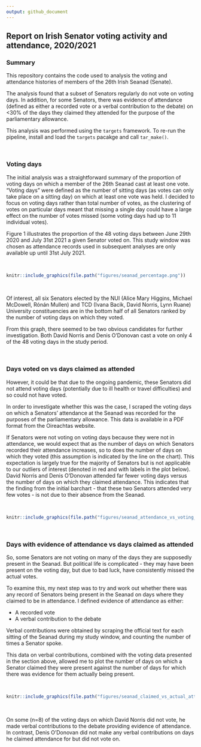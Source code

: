 ```yaml
---
output: github_document
---
```


## Report on Irish Senator voting activity and attendance, 2020/2021

### Summary

This repository contains the code used to analysis the voting and attendance histories of members of the 26th Irish Seanad (Senate).

The analysis found that a subset of Senators regularly do not vote on voting days. In addition, for some Senators, there was evidence of attendance (defined as either a recorded vote or a verbal contribution to the debate) on <30% of the days they claimed they attended for the purpose of the parliamentary allowance.

This analysis was performed using the `targets` framework. To re-run the pipeline, install and load the `targets` pacakge and call `tar_make()`.

&nbsp;

### Voting days

The initial analysis was a straightforward summary of the proportion of voting days on which a member of the 26th Seanad cast at least one vote. "Voting days" were defined as the number of sitting days (as votes can only take place on a sitting day) on which at least one vote was held. I decided to focus on voting days rather than total number of votes, as the clustering of votes on particular days meant that missing a single day could have a large effect on the number of votes missed (some voting days had up to 11 individual votes).

Figure 1 illustrates the proportion of the 48 voting days between June 29th 2020 and July 31st 2021 a given Senator voted on. This study window was chosen as attendance records used in subsequent analyses are only available up until 31st July 2021.


&nbsp;

```r
knitr::include_graphics(file.path("figures/seanad_percentage.png"))
```
&nbsp;

Of interest, all six Senators elected by the NUI (Alice Mary Higgins, Michael McDowell, Rónán Mullen) and TCD (Ivana Bacik, David Norris, Lynn Ruane) University constituencies are in the bottom half of all Senators ranked by the number of voting days on which they voted.

From this graph, there seemed to be two obvious candidates for further investigation. Both David Norris and Denis O'Donovan cast a vote on only 4 of the 48 voting days in the study period.

&nbsp;

### Days voted on vs days claimed as attended

However, it could be that due to the ongoing pandemic, these Senators did not attend voting days (potentially due to ill health or travel difficulties) and so could not have voted. 

In order to investigate whether this was the case, I scraped the voting days on which a Senators' attendance at the Seanad was recorded for the purposes of the parliamentary allowance. This data is available in a PDF format from the Oireachtas website.

If Senators were not voting on voting days because they were not in attendance, we would expect that as the number of days on which Senators recorded their attendance increases, so to does the number of days on which they voted (this assumption is indicated by the line on the chart). This expectation is largely true for the majority of Senators but is not applicable to our outliers of interest (denoted in red and with labels in the plot below). David Norris and Denis O'Donovan attended far fewer voting days versus the number of days on which they claimed attendance. This indicates that the finding from the initial barchart - that these two Senators attended very few votes - is not due to their absence from the Seanad.

&nbsp;

```r
knitr::include_graphics(file.path("figures/seanad_attendance_vs_voting_days.png"))
```
&nbsp;

### Days with evidence of attendance vs days claimed as attended

So, some Senators are not voting on many of the days they are supposedly present in the Seanad. But political life is complicated - they may have been present on the voting day, but due to bad luck, have consistently missed the actual votes.

To examine this, my next step was to try and work out whether there was any record of Senators being present in the Seanad on days where they claimed to be in attendance. I defined evidence of attendance as either:

* A recorded vote
* A verbal contribution to the debate

Verbal contributions were obtained by scraping the official text for each sitting of the Seanad during my study window, and counting the number of times a Senator spoke.

This data on verbal contributions, combined with the voting data presented in the section above, allowed me to plot the number of days on which a Senator claimed they were present against the number of days for which there was evidence for them actually being present.

&nbsp;

```r
knitr::include_graphics(file.path("figures/seanad_claimed_vs_actual_attendence.png"))
```
&nbsp;

On some (n=8) of the voting days on which David Norris did not vote, he made verbal contributions to the debate providing evidence of attendance. In contrast, Denis O'Donovan did not make any verbal contributions on days he claimed attendance for but did not vote on.


